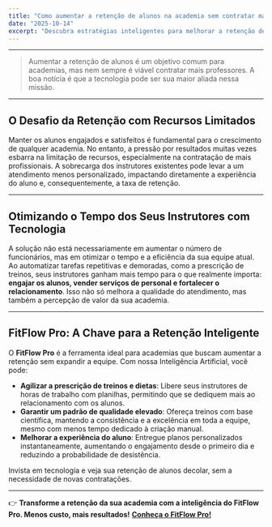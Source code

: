 ```yaml
---
title: "Como aumentar a retenção de alunos na academia sem contratar mais professores"
date: "2025-10-14"
excerpt: "Descubra estratégias inteligentes para melhorar a retenção de alunos na sua academia, otimizando recursos e utilizando a tecnologia a seu favor."
---
```


---

> Aumentar a retenção de alunos é um objetivo comum para academias, mas nem sempre é viável contratar mais professores. A boa notícia é que a tecnologia pode ser sua maior aliada nessa missão.

---

## O Desafio da Retenção com Recursos Limitados

Manter os alunos engajados e satisfeitos é fundamental para o crescimento de qualquer academia. No entanto, a pressão por resultados muitas vezes esbarra na limitação de recursos, especialmente na contratação de mais profissionais. A sobrecarga dos instrutores existentes pode levar a um atendimento menos personalizado, impactando diretamente a experiência do aluno e, consequentemente, a taxa de retenção.

---

## Otimizando o Tempo dos Seus Instrutores com Tecnologia

A solução não está necessariamente em aumentar o número de funcionários, mas em otimizar o tempo e a eficiência da sua equipe atual. Ao automatizar tarefas repetitivas e demoradas, como a prescrição de treinos, seus instrutores ganham mais tempo para o que realmente importa: **engajar os alunos, vender serviços de personal e fortalecer o relacionamento**. Isso não só melhora a qualidade do atendimento, mas também a percepção de valor da sua academia.

---

## FitFlow Pro: A Chave para a Retenção Inteligente

O **FitFlow Pro** é a ferramenta ideal para academias que buscam aumentar a retenção sem expandir a equipe. Com nossa Inteligência Artificial, você pode:

- **Agilizar a prescrição de treinos e dietas**: Libere seus instrutores de horas de trabalho com planilhas, permitindo que se dediquem mais ao relacionamento com os alunos.
- **Garantir um padrão de qualidade elevado**: Ofereça treinos com base científica, mantendo a consistência e a excelência em toda a equipe, mesmo com menos tempo dedicado à criação manual.
- **Melhorar a experiência do aluno**: Entregue planos personalizados instantaneamente, aumentando o engajamento desde o primeiro dia e reduzindo a probabilidade de desistência.

Invista em tecnologia e veja sua retenção de alunos decolar, sem a necessidade de novas contratações.

---

👉 **Transforme a retenção da sua academia com a inteligência do FitFlow Pro. Menos custo, mais resultados!**
[**Conheça o FitFlow Pro!**](https://www.fitflowpro.com.br/)
